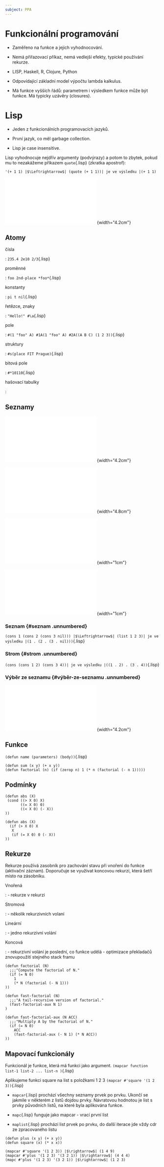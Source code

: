 ```yaml
---
subject: PPA
---
```


# Funkcionální programování

-   Zaměřeno na funkce a jejich vyhodnocování.

-   Nemá přiřazovací příkaz, nemá vedlejší efekty, typické používání
    rekurze.

-   LISP, Haskell, R, Clojure, Python

-   Odpovídající základní model výpočtu lambda kalkulus.

-   Má funkce vyšších řádů: parametrem i výsledkem funkce může být
    funkce. Má typicky uzávěry (closures).

# Lisp

-   Jeden z funkcionálních programovacích jazyků.

-   První jazyk, co měl garbage collection.

-   Lisp je case insensitive.

Lisp vyhodnocuje nejdřív argumenty (podvýrazy) a potom to zbytek, pokud
mu to nezakážeme příkazem `quote`{.lisp} (zkratka apostrof):

``` {.lisp}
'(+ 1 1) |$\Leftrightarrow$| (quote (+ 1 1))| je ve výsledku |(+ 1 1)
```

![ ](./images/eval-tree.pdf){width="4.2cm"}

## Atomy

čísla

:   `235.4 2e10 2/3`{.lisp}

proměnné

:   `foo 2nd-place *foo*`{.lisp}

konstanty

:   `pi t nil`{.lisp}

řetězce, znaky

:   `"Hello!" #\a`{.lisp}

pole

:   `#(1 "foo" A) #1A(1 "foo" A) #2A((A B C) (1 2 3))`{.lisp}

struktury

:   `#s(place FIT Prague)`{.lisp}

bitová pole

:   `#*10110`{.lisp}

hašovací tabulky

:   

## Seznamy

![`(A ((B) C))`{.lisp}](./images/list.pdf){width="4.2cm"}

![`(A ((B) C))`{.lisp}](./images/list-inner.pdf){width="4.8cm"}

![`(A ((B) C))`{.lisp}](./images/list-empty.pdf){width="1cm"}

![`(A ((B) C))`{.lisp}](./images/list-cons.pdf){width="1cm"}

### Seznam {#seznam .unnumbered}

`(cons 1 (cons 2 (cons 3 nil))) |$\Leftrightarrow$| (list 1 2 3)| je ve výsledku |(1 . (2 . (3 . nil)))`{.lisp}

### Strom {#strom .unnumbered}

`(cons (cons 1 2) (cons 3 4))| je ve výsledku |((1 . 2) . (3 . 4))`{.lisp}

### Výběr ze seznamu {#výběr-ze-seznamu .unnumbered}

![ ](./images/list-cdr.pdf){width="4.2cm"}

## Funkce

`(defun name (parameters) (body))`{.lisp}

``` {.lisp}
(defun sum (x y) (+ x y))
(defun factorial (n) (if (zerop n) 1 (* n (factorial (- n 1)))))
```

## Podmínky

``` {.lisp}
(defun abs (X)
 (cond ((> X 0) X) 
       ((= X 0) 0) 
       ((< X 0) (- X)) 
))
```

``` {.lisp}
(defun abs (X)
  (if (> X 0) X
   X
   (if (= X 0) 0 (- X))
))
```

## Rekurze

Rekurze používá zasobník pro zachování stavu při vnoření do funkce
(aktivační záznam). Doporučuje se využívat koncovou rekurzi, která šetří
místo na zásobníku.

Vnořená

:   \- rekurze v rekurzi

Stromová

:   \- několik rekurzivních volaní

Lineární

:   \- jedno rekurzivní volání

Koncová

:   \- rekurzivní volání je poslední, co funkce udělá - optimizace
    překladačů znovupoužití stejného stack framu

``` {.lisp}
(defun factorial (N)
  ;;;"Compute the factorial of N."
  (if (= N 0)
    1
    (* N (factorial (- N 1)))
))

(defun fast-factorial (N)
  ;;;"A tail-recursive version of factorial."
  (fast-factorial-aux N 1)
)

(defun fast-factorial-aux (N ACC)
  ;;;"Multiply A by the factorial of N."
  (if (= N 0)
    ACC
    (fast-factorial-aux (- N 1) (* N ACC))
))
```

## Mapovací funkcionály

Funkcionál je funkce, která má funkci jako argument.
`(mapcar function list-1 list-2 ... list-n )`{.lisp}

Aplikujeme funkci square na list s položkami 1 2 3
`(mapcar #'square '(1 2 3))`{.lisp}

-   `mapcar`{.lisp} prochází všechny seznamy prvek po prvku. Ukončí se
    jakmile v některém z listů dojdou prvky. Návratovou hodnotou je list
    s prvky původních listů, na které byla aplikována funkce.

-   `mapc`{.lisp} funguje jako mapcar - vrací první list

-   `maplist`{.lisp} prochází list prvek po prvku, do další iterace jde
    vždy cdr ze zpracovaného listu

``` {.lisp}
(defun plus (x y) (+ x y))
(defun square (x) (* x x))

(mapcar #'square '(1 2 3)) |$\rightarrow$| (1 4 9)
(mapcar #'plus '(1 2 3) '(3 2 1)) |$\rightarrow$| (4 4 4)
(mapc #'plus '(1 2 3) '(3 2 1)) |$\rightarrow$| (1 2 3)
```
